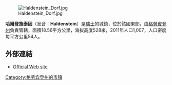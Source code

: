 [[Image:Haldenstein_Dorf.jpg|right]]

'''哈爾登施泰因'''（发音：'''Haldenstein'''）是[[瑞士|瑞士]]的城鎮，位於該國東部，由[[格勞賓登州|格勞賓登州]]負責管轄，面積18.56平方公里，海拔高度528米，2011年人口1,007，人口密度每平方公里54人。

==外部連結==
*[https://web.archive.org/web/20120615142615/http://www.haldenstein.ch/ Official Web site]

{{Switzerland-geo-stub}}
[[Category:格劳宾登州的市镇|Category:格劳宾登州的市镇]]
